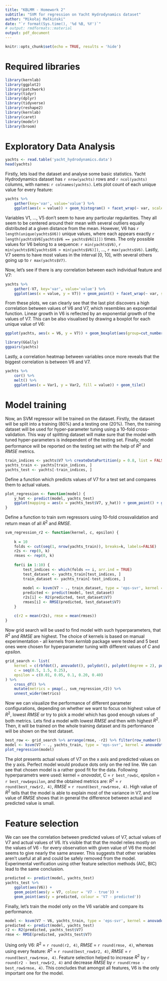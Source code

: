 ```yaml
---
title: "KBLMM - Homework 2"
subtitle: "SVM for regression on Yacht Hydrodynamics dataset"
author: "Mikołaj Małkiński"
date: "`r format(Sys.time(), '%d %B, %Y')`"
# output: rmdformats::material
output: pdf_document
---
```


```r
knitr::opts_chunk$set(echo = TRUE, results = 'hide')
```

# Required libraries

```r
library(kernlab)
library(ggplot2)
library(patchwork)
library(tidyr)
library(dplyr)
library(tidyverse)
library(reshape2)
library(kernlab)
library(caret)
library(modelr)
library(broom)
```

# Exploratory Data Analysis

```r
yachts <- read.table('yacht_hydrodynamics.data')
head(yachts)
```

Firstly, lets load the dataset and analyse some basic statistics.
Yacht Hydrodynamics dataset has `r nrow(yachts)` rows and `r ncol(yachts)` columns, with names: `r colnames(yachts)`.
Lets plot count of each unique value for every feature:

```r
yachts %>%
    gather(key='var', value='value') %>%
    ggplot(aes(x = value)) + geom_histogram() + facet_wrap(~ var, scales = 'free')
```

Variables V1, ..., V5 don't seem to have any particular regularities.
They all seem to be centered around their mean with several outliers equally distributed at a given distance from the mean.
However, V6 has `r length(unique(yachts$V6))` unique values, where each appears exactly `r length(yachts$V6[yachts$V6 == yachts$V6[1]])` times.
The only possible values for V6 belong to a sequence: `r min(yachts$V6)`, `r min(yachts$V6[yachts$V6 > min(yachts$V6)])`, ..., `r max(yachts$V6)`.
Lastly, V7 seems to have most values in the interval [0, 10], with several others going up to `r max(yachts$V7)`.

Now, let's see if there is any correlation between each individual feature and V7:

```r
yachts %>%
    gather(-V7, key='var', value='value') %>%
    ggplot(aes(x = value, y = V7)) + geom_point() + facet_wrap(~ var, scales = 'free')
```

From these plots, we can clearly see that the last plot discovers a high correlation between values of V6 and V7, which resembles an exponential function.
Linear growth in V6 is reflected by an exponential growth of the values of V7.
This can be also visualised by drawing a boxplot for each unique value of V6:

```r
ggplot(yachts, aes(x = V6, y = V7)) + geom_boxplot(aes(group=cut_number(V6, 14)))
```

```r
library(GGally)
ggpairs(yachts)
```

Lastly, a correlation heatmap between variables once more reveals that the biggest correlation is between V6 and V7.

```r
yachts %>%
    cor() %>%
    melt() %>%
    ggplot(aes(x = Var1, y = Var2, fill = value)) + geom_tile()
```

# Model training

Now, an SVM regressor will be trained on the dataset.
Firstly, the dataset will be split into a training (80%) and a testing one (20%).
Then, the training dataset will be used for hyper-parameter tuning using a 10-fold cross-validation.
This way of splitting dataset will make sure that the model with tuned hyper-parameters is independent of the testing set.
Finally, model performance will be reported on the testing set with the help of $R^2$ and $RMSE$ metrics.

```r
train_indices <- yachts$V7 %>% createDataPartition(p = 0.8, list = FALSE)
yachts_train <- yachts[train_indices, ]
yachts_test <- yachts[-train_indices, ]
```

Define a function which predicts values of V7 for a test set and compares them to actual values.

```r
plot_regression <- function(model) {
    y_hat <- predict(model, yachts_test)
    ggplot(mapping = aes(x = yachts_test$V7, y_hat)) + geom_point() + geom_abline(color='red')
}
```

Define a function to train svm regressors using 10-fold crossvalidation and return mean of all $R^2$ and $RMSE$.

```r
svm_regression_r2 <- function(kernel, c, epsilon) {
    
    k = 10
    folds <- cut(seq(1, nrow(yachts_train)), breaks=k, labels=FALSE)
    r2s <- rep(0, k)
    rmses <- rep(0, k)
    
    for(i in 1:10) {
        test_indices <- which(folds == i, arr.ind = TRUE)
        test_dataset <- yachts_train[test_indices, ]
        train_dataset <- yachts_train[-test_indices, ]
        
        model <- ksvm(V7 ~ ., train_dataset, type = 'eps-svr', kernel = kernel, C = c, epsilon = epsilon)
        predicted <- predict(model, test_dataset)
        r2s[i] <- R2(predicted, test_dataset$V7)
        rmses[i] <- RMSE(predicted, test_dataset$V7)
    }

    c(r2 = mean(r2s), rmse = mean(rmses))
}
```

Now grid search will be used to find model with such hyperparameters, that $R^2$ and $RMSE$ are highest.
The choice of kernels is based on manual experimentation - all kernels from *kernlab* package were tested and 5 best ones were chosen for hyperparameter tuning with different values of $C$ and $epsilon$.

```r
grid_search <- list(
    kernel = c(rbfdot(), anovadot(), polydot(), polydot(degree = 2), polydot(degree = 3)),
    c = seq(0.5, 1.5, 0.25),
    epsilon = c(0.01, 0.05, 0.1, 0.20, 0.40)
) %>%
    cross_df() %>%
    mutate(metrics = pmap(., svm_regression_r2)) %>%
    unnest_wider(metrics)
```

Now we can visualize the performance of different parameter configurations, depending on whether we want to focus on highest value of $R^2$, lowest $RMSE$ or try to pick a model which has good enough values of both metrics.
Lets find a model with lowest $RMSE$ and then with highest $R^2$.
Then, it will be trained on the whole training dataset and its performance will be shown on the test dataset.

```r
best_row <- grid_search %>% arrange(rmse, -r2) %>% filter(row_number() == 1)
model <- ksvm(V7 ~ ., yachts_train, type = 'eps-svr', kernel = anovadot(), C = best_row$c, epsilon = best_row$epsilon)
plot_regression(model)
```

The plot presents actual values of V7 on the x axis and predicted values on the y axis.
Perfect model would produce dots only on the red line.
We can see that chosen model is a rather good fit for the data.
Following hyperparametrs were used: kernel = $anovadot$, C = `r best_row$c`, epsilon = `r best_row$epsilon`, and the obtained metrics are: $R^2$ = `r round(best_row$r2, 4)`, $RMSE$ = `r round(best_row$rmse, 4)`.
High value of $R^2$ tells that the model is able to explain most of the variance in V7, and low value of $RMSE$ shows that in general the difference between actual and predicted value is small.

# Feature selection

We can see the correlation between predicted values of V7, actual values of V7 and actual values of V6.
It's visible that that the model relies mostly on the values of V6 - for every observation with given value of V6 the model seems to give nearly the same answer.
This suggests that other variables aren't useful at all and could be safely removed from the model.
Experimental verification using other feature selection methods (AIC, BIC) lead to the same conclusion.

```r
predicted <- predict(model, yachts_test)
yachts_test %>%
    ggplot(aes(V6)) +
    geom_point(aes(y = V7, colour = 'V7 - true')) +
    geom_point(aes(y = predicted, colour = 'V7 - predicted'))
```

Finally, let's train the model only on the V6 variable and compare its performance.

```r
model <- ksvm(V7 ~ V6, yachts_train, type = 'eps-svr', kernel = anovadot(), C = best_row$c, epsilon = best_row$epsilon)
predicted <- predict(model, yachts_test)
r2 <- R2(predicted, yachts_test$V7)
rmse <- RMSE(predicted, yachts_test$V7)
```

Using only V6: $R^2$ = `r round(r2, 4)`, $RMSE$ = `r round(rmse, 4)`, whereas using every feature: $R^2$ = `r round(best_row$r2, 4)`, $RMSE$ = `r round(best_row$rmse, 4)`.
Feature selection helped to increase $R^2$ by `r round(r2 - best_row$r2, 4)` and decrease $RMSE$ by `r round(rmse - best_row$rmse, 4)`.
This concludes that amongst all features, V6 is the only important one for the model.

